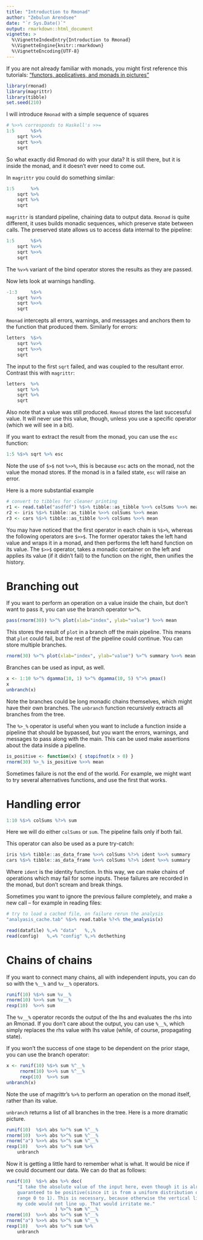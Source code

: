 ```yaml
---
title: "Introduction to Rmonad"
author: "Zebulun Arendsee"
date: "`r Sys.Date()`"
output: rmarkdown::html_document
vignette: >
  %\VignetteIndexEntry{Introduction to Rmonad}
  %\VignetteEngine{knitr::rmarkdown}
  %\VignetteEncoding{UTF-8}
---
```


If you are not already familiar with monads, you might first reference this
tutorials: ["functors, applicatives, and monads in
pictures"](http://adit.io/posts/2013-04-17-functors,_applicatives,_and_monads_in_pictures.html)


```r
library(rmonad)
library(magrittr)
library(tibble)
set.seed(210)
```

I will introduce `Rmonad` with a simple sequence of squares

```r
# %>>% corresponds to Haskell's >>=
1:5      %$>%
    sqrt %>>%
    sqrt %>>%
    sqrt
```

So what exactly did Rmonad do with your data? It is still there, but it is
inside the monad, and it doesn't ever need to come out.

In `magrittr` you could do something similar:

```r
1:5      %>%
    sqrt %>%
    sqrt %>%
    sqrt
```

`magrittr` is standard pipeline, chaining data to output data. `Rmonad` is
quite different, it uses builds monadic sequences, which preserve state between
calls. The preserved state allows us to access data internal to the pipeline:

```r
1:5      %$>%
    sqrt %v>%
    sqrt %>>%
    sqrt
```

The `%v>%` variant of the bind operator stores the results as they are passed.

Now lets look at warnings handling.

```r
-1:3     %$>%
    sqrt %v>%
    sqrt %>>%
    sqrt
```

`Rmonad` intercepts all errors, warnings, and messages and anchors them to the
function that produced them. Similarly for errors:

```r
letters  %$>%
    sqrt %v>%
    sqrt %>>%
    sqrt
```

The input to the first `sqrt` failed, and was coupled to the resultant error.
Contrast this with `magrittr`:

```r
letters  %>%
    sqrt %>%
    sqrt %>%
    sqrt
```

Also note that a value was still produced. `Rmonad` stores the last successful
value. It will never use this value, though, unless you use a specific operator
(which we will see in a bit).

If you want to extract the result from the monad, you can use the `esc`
function:

```r
1:5 %$>% sqrt %>% esc
```

Note the use of `$>$` not `%>>%`, this is because `esc` acts on the monad, not
the value the monad stores. If the monad is in a failed state, `esc` will raise
an error.


Here is a more substantial example

```r
# convert to tibbles for cleaner printing
r1 <- read.table("asdfdf") %$>% tibble::as_tibble %>>% colSums %>>% mean
r2 <- iris %$>% tibble::as_tibble %>>% colSums %>>% mean
r3 <- cars %$>% tibble::as_tibble %>>% colSums %>>% mean
```

You may have noticed that the first operator in each chain is `%$>%`, whereas
the following operators are `$>>$`. The former operator takes the left hand
value and wraps it in a monad, and then performs the left hand function on its
value. The `$>>$` operator, takes a monadic container on the left and applies
its value (if it didn't fail) to the function on the right, then unifies the
history.


# Branching out

If you want to perform an operation on a value inside the chain, but don't want
to pass it, you can use the branch operator `%>^%`.

```r
pass(rnorm(30)) %>^% plot(xlab="index", ylab="value") %>>% mean
```

This stores the result of `plot` in a branch off the main pipeline. This means
that `plot` could fail, but the rest of the pipeline could continue. You can
store multiple branches.

```r
rnorm(30) %>^% plot(xlab="index", ylab="value") %>^% summary %>>% mean
```

Branches can be used as input, as well.

```r
x <- 1:10 %>^% dgamma(10, 1) %>^% dgamma(10, 5) %^>% pmax()
x
unbranch(x)
```

Note the branches could be long monadic chains themselves, which might have
their own branches. The `unbranch` function recursively extracts all branches
from the tree.

The `%>_%` operator is useful when you want to include a function inside a
pipeline that should be bypassed, but you want the errors, warnings, and
messages to pass along with the main. This can be used make assertions about
the data inside a pipeline.

```r
is_positive <- function(x) { stopifnot(x > 0) }
rnorm(30) %>_% is_positive %>>% mean
```

Sometimes failure is not the end of the world. For example, we might want to
try several alternatives functions, and use the first that works. 


# Handling error

```r
1:10 %$>% colSums %?>% sum
```

Here we will do either `colSums` or `sum`. The pipeline fails only if both
fail.

This operator can also be used as a pure try-catch:

```r
iris %$>% tibble::as_data_frame %>>% colSums %?>% ident %>>% summary
cars %$>% tibble::as_data_frame %>>% colSums %?>% ident %>>% summary
```

Where `ident` is the identity function. In this way, we can make chains of
operations which may fail for some inputs. These failures are recorded in the
monad, but don't scream and break things.

Sometimes you want to ignore the previous failure completely, and make a new
call -- for example in reading files:

```r
# try to load a cached file, on failure rerun the analysis
"analyasis_cache.tab" %$>% read.table %?<% the_analysis(x)
```

```r
read(datafile) %,=% "data"   %,,%
read(config)   %,=% "config" %,>% dothething
```

# Chains of chains

If you want to connect many chains, all with independent inputs, you can do so
with the `%__%` and `%v__%` operators.

```r
runif(10) %$>% sum %v__%
rnorm(10) %>>% sum %v__%
rexp(10)  %>>% sum
```

The `%v__%` operator records the output of the lhs and evaluates the rhs into
an Rmonad. If you don't care about the output, you can use `%__%`, which simply
replaces the rhs value with lhs value (while, of course, propagating state).

If you won't the success of one stage to be dependent on the prior stage, you
can use the branch operator:

```r
x <- runif(10) %$>% sum %^__%
     rnorm(10) %>>% sum %^__%
     rexp(10)  %>>% sum
unbranch(x)
```

Note the use of magrittr's `%>%` to perform an operation on the monad itself,
rather than its value.

`unbranch` returns a list of all branches in the tree. Here is a more dramatic picture.

```r
runif(10)  %$>% abs %>^% sum %^__%
rnorm(10)  %>>% abs %>^% sum %^__%
rnorm("a") %>>% abs %>^% sum %^__%
rexp(10)   %>>% abs %>^% sum %>%
    unbranch
```

Now it is getting a little hard to remember what is what. It would be nice if
we could document our data. We can do that as follows:

```r
runif(10)  %$>% abs %>% doc(
    "I take the absolute value of the input here, even though it is already
    guaranteed to be positive(since it is from a uniform distribution on the
    range 0 to 1). This is necessary, because otherwise the vertical lines in
    my code would not line up. That would irritate me."
                  ) %>^% sum %^__%
rnorm(10)  %>>% abs %>^% sum %^__%
rnorm("a") %>>% abs %>^% sum %^__%
rexp(10)   %>>% abs %>^% sum %>%
    unbranch
```
